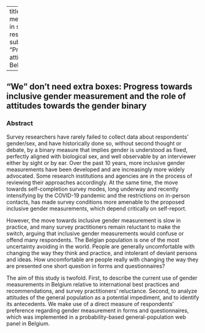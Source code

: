 
---
title: "Gender measurement in survey research"
subtitle: "Practice and attitudes in Belgium"

---

## "We" don’t need extra boxes: Progress towards inclusive gender measurement and the role of attitudes towards the gender binary

### Abstract

Survey researchers have rarely failed to collect data about respondents’ gender/sex, and have historically done so, without second thought or debate, by a binary measure that implies gender is understood as fixed, perfectly aligned with biological sex, and well observable by an interviewer either by sight or by ear. Over the past 10 years, more inclusive gender measurements have been developed and are increasingly more widely advocated. Some research institutions and agencies are in the process of reviewing their approaches accordingly. At the same time, the move towards self-completion survey modes, long underway and recently intensifying by the COVID-19 pandemic and the restrictions on in-person contacts, has made survey conditions more amenable to the proposed inclusive gender measurements, which depend critically on self-report.

However, the move towards inclusive gender measurement is slow in practice, and many survey practitioners remain reluctant to make the switch, arguing that inclusive gender measurements would confuse or offend many respondents. The Belgian population is one of the most uncertainty avoiding in the world. People are generally uncomfortable with changing the way they think and practice, and intolerant of deviant persons and ideas. How uncomfortable are people really with changing the way they are presented one short question in forms and questionnaires?

The aim of this study is twofold. First, to describe the current use of gender measurements in Belgium relative to international best practices and recommendations, and survey practitioners’ reluctance. Second, to analyze attitudes of the general population as a potential impediment, and to identify its antecedents. We make use of a direct measure of respondents’ preference regarding gender measurement in forms and questionnaires, which was implemented in a probability-based general-population web panel in Belgium.



